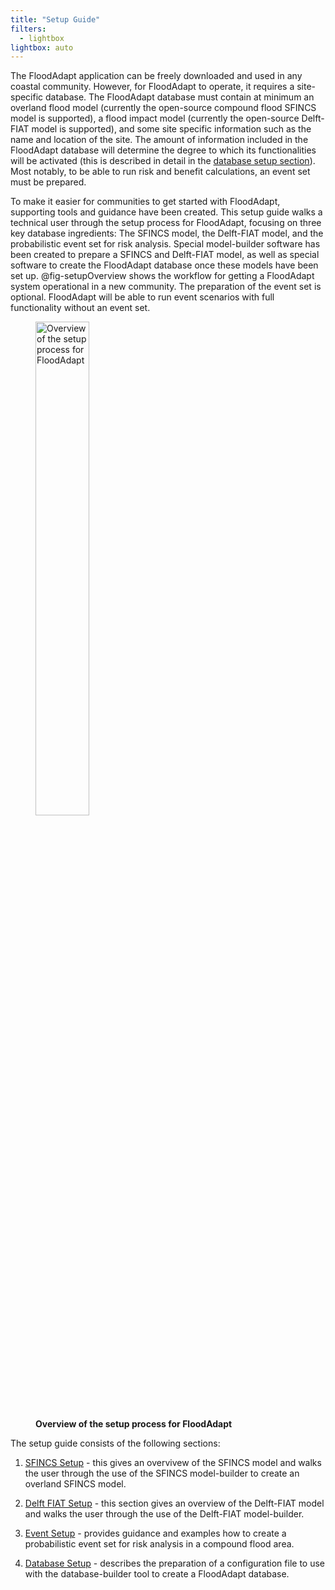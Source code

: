 ```yaml
---
title: "Setup Guide"
filters:
  - lightbox
lightbox: auto
---
```

The FloodAdapt application can be freely downloaded and used in any coastal community. However, for FloodAdapt to operate, it requires a site-specific database. The FloodAdapt database must contain at minimum an overland flood model (currently the open-source compound flood SFINCS model is supported), a flood impact model (currently the open-source Delft-FIAT model is supported), and some site specific information such as the name and location of the site. The amount of information included in the FloodAdapt database will determine the degree to which its functionalities will be activated (this is described in detail in the [database setup section](database.qmd)). Most notably, to be able to run risk and benefit calculations, an event set must be prepared. 

To make it easier for communities to get started with FloodAdapt, supporting tools and guidance have been created. This setup guide walks a technical user through the setup process for FloodAdapt, focusing on three key database ingredients: The SFINCS model, the Delft-FIAT model, and the probabilistic event set for risk analysis. Special model-builder software has been created to prepare a SFINCS and Delft-FIAT model, as well as special software to create the FloodAdapt database once these models have been set up. @fig-setupOverview shows the workflow for getting a FloodAdapt system operational in a new community. The preparation of the event set is optional. FloodAdapt will be able to run event scenarios with full functionality without an event set. 

![**Overview of the setup process for FloodAdapt**](../_static/images/setup_overview.png){width=45% fig-align=left #fig-setupOverview}

The setup guide consists of the following sections:

1. [SFINCS Setup](SFINCS/index.qmd) - this gives an overvivew of the SFINCS model and walks the user through the use of the SFINCS model-builder to create an overland SFINCS model.

2. [Delft FIAT Setup](Delft_Fiat/index.qmd) - this section gives an overview of the Delft-FIAT model and walks the user through the use of the Delft-FIAT model-builder.

3. [Event Setup](risk_analysis.qmd) - provides guidance and examples how to create a probabilistic event set for risk analysis in a compound flood area.

4. [Database Setup](database.qmd) - describes the preparation of a configuration file to use with the database-builder tool to create a FloodAdapt database.
